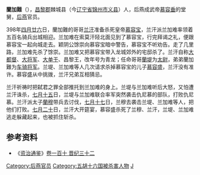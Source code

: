 '''蘭加難'''（{{bd|4世纪||398年||catIdx=L}}），[[昌黎郡|昌黎郡]]棘城县（今[[辽宁省|辽宁省]][[锦州市|锦州市]][[义县|义县]]）人，后燕成武帝[[慕容垂|慕容垂]]的堂舅，[[后燕|后燕]]官员。

398年[[四月廿六|四月廿六]]日，蘭加難的哥哥[[兰汗|兰汗]]准备杀死皇帝[[慕容宝|慕容宝]]，兰汗派兰加难率领着五百名骑兵出城相迎。兰加难在索莫汗陉北面见到了慕容宝，行完拜谒之礼，便跟慕容宝一起向城走去。颖阴公馀崇向慕容宝暗中警告，慕容宝不听劝告。走了几里路，兰加难先杀了馀崇。兰加难又把慕容宝带入龙城郊外的宅邸杀了。兰汗自称[[大都督|大都督]]、[[大将军|大将军]]、[[大单于|大单于]]、昌黎王，改年号为青龙；任命哥哥[[蘭堤|蘭堤]]为[[太尉|太尉]]，弟弟蘭加難为[[车骑将军|车骑将军]]。兰堤、兰加难等人几次请求杀掉慕容宝的儿子[[慕容盛|慕容盛]]，兰汗没有准许。慕容盛从中挑拨，兰汗兄弟互相猜忌。

兰汗祈祷时把弑君之罪全部推托到兰加难的身上。兰堤与兰加难听后大怒，又怕遭兰汗诛杀，[[七月十五|七月十五]]日，兰堤与兰加难联合率军突然袭击仇尼慕的部队，打败仇尼慕。兰汗派太子[[蘭穆|蘭穆]]带兵去讨伐，[[七月十七|七月十七]]日，兰穆去袭击兰堤、兰加难等人，把他们打败。[[七月二十|七月二十]]日，兰汗大开筵宴，慕容盛杀死了兰穆、兰汗，兰堤、兰加难逃走躲藏起来，也被抓住斩杀。

==参考资料==
*《[[资治通鉴|资治通鉴]]》[[s:資治通鑑/卷110|卷一百十 晋纪三十二]]

{{DEFAULTSORT:L}}
[[Category:后燕官员|Category:后燕官员]]
[[Category:五胡十六国被杀害人物|Category:五胡十六国被杀害人物]]
[[Category:兰姓|J]]